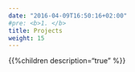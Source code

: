 ```yaml
---
date: "2016-04-09T16:50:16+02:00"
#pre: <b>1. </b>
title: Projects
weight: 15
---
```



{{%children description="true" %}}
